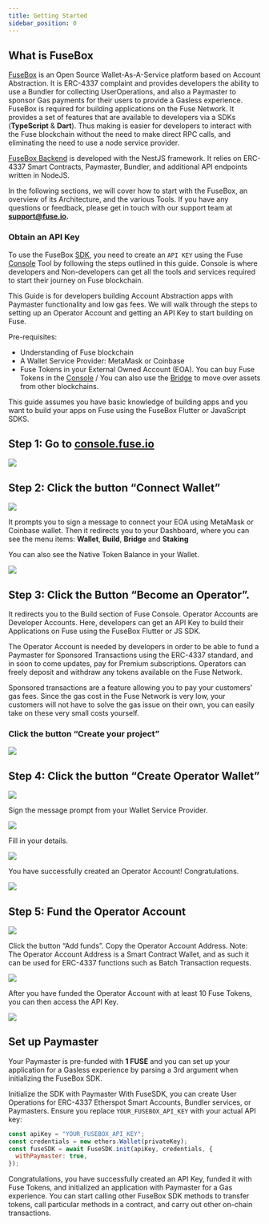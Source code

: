 ```yaml
---
title: Getting Started
sidebar_position: 0
---
```


## What is FuseBox

[FuseBox](https://github.com/fuseio/fusebox-backend) is an Open Source Wallet-As-A-Service platform based on Account Abstraction. It is ERC-4337 complaint and provides developers the ability to use a Bundler for collecting UserOperations, and also a Paymaster to sponsor Gas payments for their users to provide a Gasless experience. FuseBox is required for building applications on the Fuse Network. It provides a set of features that are available to developers via a SDKs (**TypeScript** & **Dart**). Thus making is easier for developers to interact with the Fuse blockchain without the need to make direct RPC calls, and eliminating the need to use a node service provider.

[FuseBox Backend](https://github.com/fuseio/fusebox-backend) is developed with the NestJS framework. It relies on ERC-4337 Smart Contracts, Paymaster, Bundler, and additional API endpoints written in NodeJS.

In the following sections, we will cover how to start with the FuseBox, an overview of its Architecture, and the various Tools. If you have any questions or feedback, please get in touch with our support team at [**support@**](mailto:support@chargesmartwallets.com)[**fuse.io**](http://fuse.io)**.**

### Obtain an API Key

To use the FuseBox [SDK](./sdk), you need to create an `API KEY` using the Fuse [Console](https://console.fuse.io/build) Tool by following the steps outlined in this guide.
Console is where developers and Non-developers can get all the tools and services required to start their journey on Fuse blockchain.

This Guide is for developers building Account Abstraction apps with Paymaster functionality and low gas fees. We will walk through the steps to setting up an Operator Account and getting an API Key to start building on Fuse.

Pre-requisites:

- Understanding of Fuse blockchain
- A Wallet Service Provider: MetaMask or Coinbase
- Fuse Tokens in your External Owned Account (EOA). You can buy Fuse Tokens in the [Console](https://console.fuse.io) / You can also use the [Bridge](https://console.fuse.io/bridge) to move over assets from other blockchains.

This guide assumes you have basic knowledge of building apps and you want to build your apps on Fuse using the FuseBox Flutter or JavaScript SDKS.

## Step 1: Go to [console.fuse.io](https://console.fuse.io)

<img src="/img/console/welcome.png" />

## Step 2: Click the button “Connect Wallet”

<img src="/img/console/connect-wallet.png" />

It prompts you to sign a message to connect your EOA using MetaMask or Coinbase wallet. Then it redirects you to your Dashboard, where you can see the menu items: **Wallet**, **Build**, **Bridge** and **Staking**

You can also see the Native Token Balance in your Wallet.

<img src="/img/console/wallet-balance.png" />

## Step 3: Click the Button “Become an Operator”.

It redirects you to the Build section of Fuse Console. Operator Accounts are Developer Accounts. Here, developers can get an API Key to build their Applications on Fuse using the FuseBox Flutter or JS SDK.

The Operator Account is needed by developers in order to be able to fund a Paymaster for Sponsored Transactions using the ERC-4337 standard, and in soon to come updates, pay for Premium subscriptions. Operators can freely deposit and withdraw any tokens available on the Fuse Network.

Sponsored transactions are a feature allowing you to pay your customers' gas fees.
Since the gas cost in the Fuse Network is very low, your customers will not have to solve the gas issue on their own, you can easily take on these very small costs yourself.

### Click the button “Create your project”

<img src="/img/console/operator-landing.png" />

## Step 4: Click the button “Create Operator Wallet”

<img src="/img/console/operator-dashboard.png" />

Sign the message prompt from your Wallet Service Provider.

<img src="/img/console/sign-message.png" />

Fill in your details.

<img src="/img/console/contact-details.png" />

You have successfully created an Operator Account! Congratulations.

<img src="/img/console/congratulations.png" />

## Step 5: Fund the Operator Account

<img src="/img/console/operator-add-funds.png" />

Click the button “Add funds”. Copy the Operator Account Address.
Note: The Operator Account Address is a Smart Contract Wallet, and as such it can be used for ERC-4337 functions such as Batch Transaction requests.

<img src="/img/console/operator-balance.png" />

After you have funded the Operator Account with at least 10 Fuse Tokens, you can then access the API Key.

<img src="/img/console/operator-dashboard-final.png" />

## Set up Paymaster

Your Paymaster is pre-funded with **1 FUSE** and you can set up your application for a Gasless experience by parsing a 3rd argument when initializing the FuseBox SDK.

Initialize the SDK with Paymaster
With FuseSDK, you can create User Operations for ERC-4337 Etherspot Smart Accounts, Bundler services, or Paymasters. Ensure you replace `YOUR_FUSEBOX_API_KEY` with your actual API key:

```javascript
const apiKey = "YOUR_FUSEBOX_API_KEY";
const credentials = new ethers.Wallet(privateKey);
const fuseSDK = await FuseSDK.init(apiKey, credentials, {
  withPaymaster: true,
});
```

Congratulations, you have successfully created an API Key, funded it with Fuse Tokens, and initialized an application with Paymaster for a Gas experience. You can start calling other FuseBox SDK methods to transfer tokens, call particular methods in a contract, and carry out other on-chain transactions.
